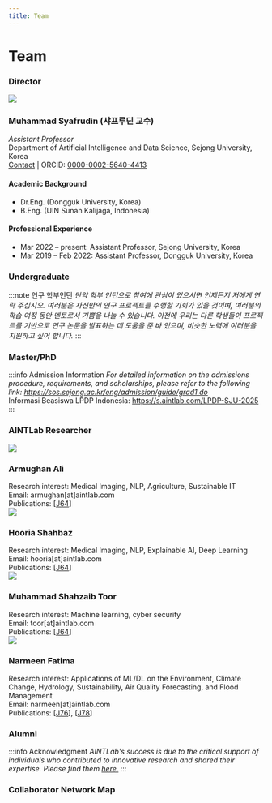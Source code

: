 ```yaml
---
title: Team
---
```



# Team

### <highlight  color="#04be58">Director</highlight>
<div class="row">
<div class="col col--2"><img src="/team/Muhammad_Syafrudin.jpg"/></div>

<div class="col col--10">
<h3>Muhammad Syafrudin (샤프루딘 교수)</h3>
<i>Assistant Professor</i>
<br/>Department of Artificial Intelligence and Data Science, Sejong University, Korea
<br/><a href="/contact">Contact</a> | ORCID: <a href="https://orcid.org/0000-0002-5640-4413" target="_blank">0000-0002-5640-4413</a>
<br/>
<h4>Academic Background</h4>
<ul>
<li>Dr.Eng. (Dongguk University, Korea)</li>
<li>B.Eng. (UIN Sunan Kalijaga, Indonesia)</li>
</ul>

<h4>Professional Experience</h4>
<ul>
<li>Mar 2022 – present: Assistant Professor, Sejong University, Korea</li>
<li>Mar 2019 – Feb 2022: Assistant Professor, Dongguk University, Korea</li>
</ul>
</div>
</div>

### <highlight  color="#0184c6">Undergraduate</highlight>


:::note 연구 학부인턴
<i>만약 학부 인턴으로 참여에 관심이 있으시면 언제든지 저에게 연락 주십시오. 여러분은 자신만의 연구 프로젝트를 수행할 기회가 있을 것이며, 여러분의 학습 여정 동안 멘토로서 기쁨을 나눌 수 있습니다. 이전에 우리는 다른 학생들이 프로젝트를 기반으로 연구 논문을 발표하는 데 도움을 준 바 있으며, 비슷한 노력에 여러분을 지원하고 싶어 합니다.</i>
:::


### <highlight  color="#0184c6">Master/PhD</highlight>


:::info Admission Information
<i>For detailed information on the admissions procedure, requirements, and scholarships, please refer to the following link: <a href="https://sos.sejong.ac.kr/eng/admission/guide/grad1.do" target="_blank">https://sos.sejong.ac.kr/eng/admission/guide/grad1.do</a> </i> 
<br/>Informasi Beasiswa LPDP Indonesia: <a href="https://s.aintlab.com/LPDP-SJU-2025" target="_blank">https://s.aintlab.com/LPDP-SJU-2025</a>
:::


### <highlight  color="#980606">AINTLab Researcher</highlight>

<div class="row">
<div class="col col--2"><img src="/team/ArmughanAli_2025.jpg"/></div>
<div class="col col--10">
<h3>Armughan Ali</h3>
Research interest: Medical Imaging, NLP, Agriculture, Sustainable IT
<br/>Email: armughan[at]aintlab.com
<br/>Publications: [<a target='_blank' alt='link' rel='noopener noreferrer' href='https://aintlab.com/publications#:~:text=https://doi.org/10.3390/math13030449'>J64</a>]
</div>
</div>

<div class="row">
<div class="col col--2"><img src="/team/HOORIASHAHBAZ_2025.jpg"/></div>
<div class="col col--10">
<h3>Hooria Shahbaz</h3>
Research interest: Medical Imaging, NLP, Explainable AI, Deep Learning
<br/>Email: hooria[at]aintlab.com
<br/>Publications: [<a target='_blank' alt='link' rel='noopener noreferrer' href='https://aintlab.com/publications#:~:text=https://doi.org/10.3390/math13030449'>J64</a>]
</div>
</div>

<div class="row">
<div class="col col--2"><img src="/team/MuhammadShahzaibToor_2025.jpg"/></div>
<div class="col col--10">
<h3>Muhammad Shahzaib Toor</h3>
Research interest: Machine learning, cyber security
<br/>Email: toor[at]aintlab.com
<br/>Publications: [<a target='_blank' alt='link' rel='noopener noreferrer' href='https://aintlab.com/publications#:~:text=https://doi.org/10.3390/math13030449'>J64</a>]
</div>
</div>

<div class="row">
<div class="col col--2"><img src="/team/Narmeen_2025.jpg"/></div>
<div class="col col--10">
<h3>Narmeen Fatima</h3>
Research interest: Applications of ML/DL on the Environment, Climate Change, Hydrology, Sustainability, Air Quality Forecasting, and Flood Management
<br/>Email: narmeen[at]aintlab.com
<br/>Publications: [<a target='_blank' alt='link' rel='noopener noreferrer' href='https://aintlab.com/publications#:~:text=10.1038/s41598-025-12422-8'>J76</a>], [<a target='_blank' alt='link' rel='noopener noreferrer' href='https://aintlab.com/publications#:~:text=10.1109/ACCESS.2025.3598121'>J78</a>]
</div>
</div>


### <highlight  color="#04be58">Alumni</highlight>

:::info Acknowledgment
*AINTLab's success is due to the critical support of individuals who contributed to innovative research and shared their expertise. Please find them <a target='_blank' alt='alumni page' rel='noopener noreferrer' href='https://aintlab.com/alumni'>here.</a>*
:::

### <highlight  color="#980606">Collaborator Network Map</highlight>
<Colabs />